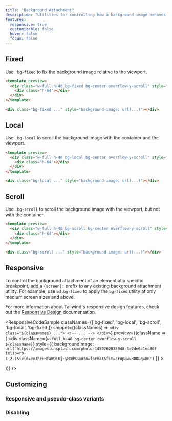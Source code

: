 ```yaml
---
title: "Background Attachment"
description: "Utilities for controlling how a background image behaves when scrolling."
features:
  responsive: true
  customizable: false
  hover: false
  focus: false
---
```




## Fixed

Use `.bg-fixed` to fix the background image relative to the viewport.

```html
<template preview>
  <div class="w-full h-48 bg-fixed bg-center overflow-y-scroll" style="background-image:url('https://images.unsplash.com/photo-1459262838948-3e2de6c1ec80?ixlib=rb-1.2.1&ixid=eyJhcHBfaWQiOjEyMDd9&auto=format&fit=crop&w=800&q=80');">
    <div class="h-64"></div>
  </div>
</template>

<div class="bg-fixed ..." style="background-image: url(...)"></div>
```

## Local

Use `.bg-local` to scroll the background image with the container and the viewport.

```html
<template preview>
  <div class="w-full h-48 bg-local bg-center overflow-y-scroll" style="background-image:url('https://images.unsplash.com/photo-1459262838948-3e2de6c1ec80?ixlib=rb-1.2.1&ixid=eyJhcHBfaWQiOjEyMDd9&auto=format&fit=crop&w=800&q=80');">
    <div class="h-64"></div>
  </div>
</template>

<div class="bg-local ..." style="background-image: url(...)"></div>
```

## Scroll

Use `.bg-scroll` to scroll the background image with the viewport, but not with the container.

```html
<template preview>
  <div class="w-full h-48 bg-scroll bg-center overflow-y-scroll" style="background-image:url('https://images.unsplash.com/photo-1459262838948-3e2de6c1ec80?ixlib=rb-1.2.1&ixid=eyJhcHBfaWQiOjEyMDd9&auto=format&fit=crop&w=800&q=80');">
    <div class="h-64"></div>
  </div>
</template>

<div class="bg-scroll ..." style="background-image: url(...)"></div>
```

## Responsive

To control the background attachment of an element at a specific breakpoint, add a `{screen}:` prefix to any existing background attachment utility. For example, use `md:bg-fixed` to apply the `bg-fixed` utility at only medium screen sizes and above.

For more information about Tailwind's responsive design features, check out the [Responsive Design](/docs/responsive-design) documentation.

<ResponsiveCodeSample
  classNames={['bg-fixed', 'bg-local', 'bg-scroll', 'bg-local', 'bg-fixed']}
  snippet={(classNames) => `
    <div class="${classNames} ...">
      <!-- ... -->
    </div>
  `}
  preview={(className => (
    <div
      className={`w-full h-48 bg-center overflow-y-scroll ${className}`}
      style={{
        backgroundImage: `url('https://images.unsplash.com/photo-1459262838948-3e2de6c1ec80?ixlib=rb-1.2.1&ixid=eyJhcHBfaWQiOjEyMDd9&auto=format&fit=crop&w=800&q=80')`
      }}
    >
      <div className="h-64"></div>
    </div>
  ))}
/>

## Customizing

### Responsive and pseudo-class variants

<Variants plugin="backgroundAttachment" />

### Disabling

<Disabling plugin="backgroundAttachment" />
